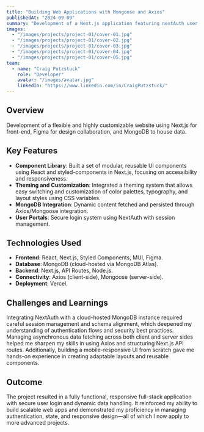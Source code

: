 ---
title: "Building Web Applications with Mongoose and Axios"
publishedAt: "2024-09-09"
summary: "Development of a Next.js application featuring nextAuth user login, blog posts, and customer information all connected to a cloud-hosted non-relational MongoDB database."
images:
  - "/images/projects/project-01/cover-01.jpg"
  - "/images/projects/project-01/cover-02.jpg"
  - "/images/projects/project-01/cover-03.jpg"
  - "/images/projects/project-01/cover-04.jpg"
  - "/images/projects/project-01/cover-05.jpg"
team:
  - name: "Craig Putzstuck"
    role: "Developer"
    avatar: "/images/avatar.jpg"
    linkedIn: "https://www.linkedin.com/in/CraigPutzstuck/"
---

## Overview

Development of a flexible and highly customizable website using Next.js for front-end, Figma for design collaboration, and MongoDB to house data.

## Key Features

- **Component Library**: Built a set of modular, reusable UI components using React and styled-components in Next.js, focusing on accessibility and responsiveness.
- **Theming and Customization**: Integrated a theming system that allows easy switching and customization of color palettes, typography, and layout styles using CSS variables.
- **MongoDB Integration**: Dynamic content fetched and persisted through Axios/Mongoose integration.
- **User Portals**: Secure login system using NextAuth with session management.

## Technologies Used

- **Frontend**: React, Next.js, Styled Components, MUI, Figma.
- **Database**: MongoDB (cloud-hosted via MongoDB Atlas).
- **Backend**: Next.js, API Routes, Node.js.
- **Connectivity**: Axios (client-side), Mongoose (server-side).
- **Deployment**: Vercel.

## Challenges and Learnings

Integrating NextAuth with a cloud-hosted MongoDB instance required careful session management and schema alignment, which deepened my understanding of authentication flows and security best practices. Managing asynchronous data fetching across both client and server sides helped me sharpen my skills in using Axios and structuring Next.js API routes. Additionally, building a mobile-responsive UI from scratch gave me hands-on experience in creating adaptable layouts and reusable components.

## Outcome

The project resulted in a fully functional, responsive full-stack application with secure user login and dynamic data handling. It reinforced my ability to build scalable web apps and demonstrated my proficiency in managing authentication, state, and responsive design—all of which I now apply to more advanced projects.